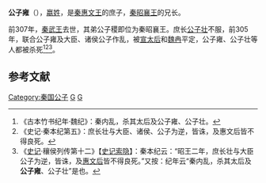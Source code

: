 '''公子雍'''（{{bd|？||前305年||catIdx=G}}），[[嬴姓|嬴姓]]，是[[秦惠文王|秦惠文王]]的庶子，[[秦昭襄王|秦昭襄王]]的兄长。

前307年，[[秦武王|秦武王]]去世，其弟公子稷即位为秦昭襄王。庶长[[公子壮|公子壮]]不服，前305年，联合公子雍及大臣、诸侯公子作乱，被[[宣太后|宣太后]]和[[魏冉|魏冉]]平定，公子雍、公子壮等人都被杀死<ref>《古本竹书纪年·魏纪》：秦内乱，杀其太后及公子雍、公子壮。</ref><ref>《史记·秦本纪第五》：庶长壮与大臣、诸侯、公子为逆，皆诛，及惠文后皆不得良死。</ref><ref>《[[史记|史记]]·穰侯列传第十二》【[[史记索隐|史记索隐]]】：秦本纪云：“昭王二年，庶长壮与大臣公子为逆，皆诛，及[[惠文后|惠文后]]皆不得良死。”又按：纪年云“秦内乱，杀其太后及'''公子雍'''、公子壮”是也。</ref>。

==参考文献==
{{reflist|2}}

[[Category:秦国公子|Category:秦国公子]]
[[Category:嬴姓|G]]
[[Category:秦国政治人物|G]]